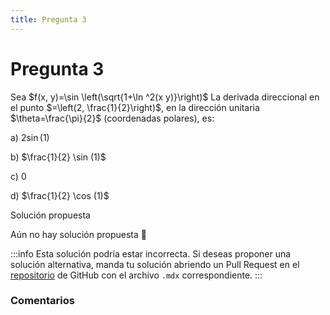 ```yaml
---
title: Pregunta 3
---
```



# Pregunta 3

Sea $f(x, y)=\sin \left(\sqrt{1+\ln ^2(x y)}\right)$
La derivada direccional en el punto $=\left(2, \frac{1}{2}\right)$, en la dirección unitaria $\theta=\frac{\pi}{2}$ (coordenadas polares), es:

a) $2 \sin (1)$

b) $\frac{1}{2} \sin (1)$

c) 0

d) $\frac{1}{2} \cos (1)$

<MDXDetails>
<summary>Solución propuesta</summary>

Aún no hay solución propuesta 🥲

:::info
Esta solución podría estar incorrecta. Si deseas proponer una solución alternativa, manda tu solución abriendo
un Pull Request en el [repositorio](https://github.com/crow-rojas/apuntes-fundamentals/pulls) de GitHub con el archivo
`.mdx` correspondiente.
:::

</MDXDetails>

### Comentarios

<Disqus
  url="https://crow-rojas.github.io/apuntes-fundamentals/docs/mathematics/calculus-1-2-3/exercises/2017-2/p03"
  identifier="docs/mathematics/calculus-1-2-3/exercises/2017-2/p03"
  title="2017-2 Cálculo I, II y III - Pregunta 03"
/>
